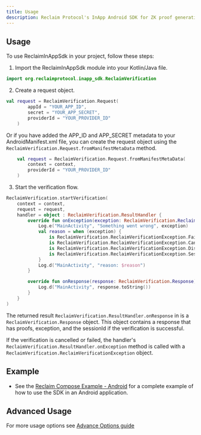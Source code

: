 ```yaml
---
title: Usage
description: Reclaim Protocol's InApp Android SDK for ZK proof generations for requests with an in-app experience of web verification
---
```


## Usage

To use ReclaimInAppSdk in your project, follow these steps:

1. Import the ReclaimInAppSdk module into your Kotlin/Java file.

```kotlin
import org.reclaimprotocol.inapp_sdk.ReclaimVerification
```

2. Create a request object.

```kotlin
val request = ReclaimVerification.Request(
        appId = "YOUR_APP_ID",
        secret = "YOUR_APP_SECRET",
        providerId = "YOUR_PROVIDER_ID"
    )
```

Or if you have added the APP_ID and APP_SECRET metadata to your AndroidManifest.xml file, you can create the request object using the `ReclaimVerification.Request.fromManifestMetaData` method.

```kotlin
    val request = ReclaimVerification.Request.fromManifestMetaData(
        context = context,
        providerId = "YOUR_PROVIDER_ID"
    )
```

3. Start the verification flow.


```kotlin
ReclaimVerification.startVerification(
    context = context,
    request = request,
    handler = object : ReclaimVerification.ResultHandler {
        override fun onException(exception: ReclaimVerification.ReclaimVerificationException) {
            Log.e("MainActivity", "Something went wrong", exception)
            val reason = when (exception) {
                is ReclaimVerification.ReclaimVerificationException.Failed -> "Failed because: ${exception.reason}"
                is ReclaimVerification.ReclaimVerificationException.Cancelled -> "Verification cancelled"
                is ReclaimVerification.ReclaimVerificationException.Dismissed -> "Dismissed by user"
                is ReclaimVerification.ReclaimVerificationException.SessionExpired -> "Session expired"
            }
            Log.d("MainActivity", "reason: $reason")
        }

        override fun onResponse(response: ReclaimVerification.Response) {
            Log.d("MainActivity", response.toString())
        }
    }
)
```

The returned result `ReclaimVerification.ResultHandler.onResponse` in is a `ReclaimVerification.Response` object. This object contains a response that has proofs, exception, and the sessionId if the verification is successful.

If the verification is cancelled or failed, the handler's `ReclaimVerification.ResultHandler.onException` method is called with a `ReclaimVerification.ReclaimVerificationException` object.

## Example

- See the [Reclaim Compose Example - Android](https://github.com/reclaimprotocol/reclaim-inapp-android-sdk/tree/main/example/README.md) for a complete example of how to use the SDK in an Android application.


## Advanced Usage
For more usage options see [Advance Options guide](/advance-options/advance-options)
